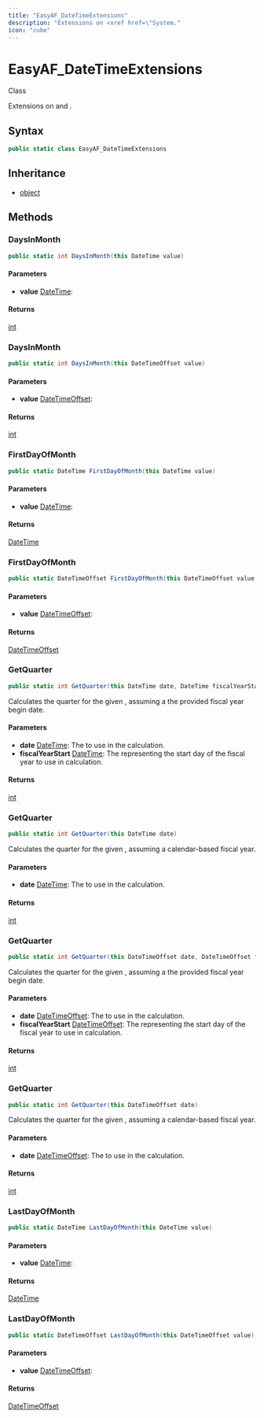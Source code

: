 ```yaml
---
title: "EasyAF_DateTimeExtensions"
description: "Extensions on <xref href=\"System."
icon: "cube"
---
```


# EasyAF_DateTimeExtensions

<Badge variant="outline">Class</Badge>

Extensions on <xref href="System.DateTime" data-throw-if-not-resolved="false"></xref> and <xref href="System.DateTimeOffset" data-throw-if-not-resolved="false"></xref>.

## Syntax

```csharp
public static class EasyAF_DateTimeExtensions
```

## Inheritance

- [object](https://learn.microsoft.com/dotnet/api/system.object)

## Methods

### DaysInMonth

```csharp
public static int DaysInMonth(this DateTime value)
```

#### Parameters

- **value** [DateTime](https://learn.microsoft.com/dotnet/api/system.datetime): 

#### Returns

[int](https://learn.microsoft.com/dotnet/api/system.int32)

### DaysInMonth

```csharp
public static int DaysInMonth(this DateTimeOffset value)
```

#### Parameters

- **value** [DateTimeOffset](https://learn.microsoft.com/dotnet/api/system.datetimeoffset): 

#### Returns

[int](https://learn.microsoft.com/dotnet/api/system.int32)

### FirstDayOfMonth

```csharp
public static DateTime FirstDayOfMonth(this DateTime value)
```

#### Parameters

- **value** [DateTime](https://learn.microsoft.com/dotnet/api/system.datetime): 

#### Returns

[DateTime](https://learn.microsoft.com/dotnet/api/system.datetime)

### FirstDayOfMonth

```csharp
public static DateTimeOffset FirstDayOfMonth(this DateTimeOffset value)
```

#### Parameters

- **value** [DateTimeOffset](https://learn.microsoft.com/dotnet/api/system.datetimeoffset): 

#### Returns

[DateTimeOffset](https://learn.microsoft.com/dotnet/api/system.datetimeoffset)

### GetQuarter

```csharp
public static int GetQuarter(this DateTime date, DateTime fiscalYearStart)
```

Calculates the quarter for the given <xref href="System.DateTime" data-throw-if-not-resolved="false"></xref>, assuming a the provided fiscal year begin date.

#### Parameters

- **date** [DateTime](https://learn.microsoft.com/dotnet/api/system.datetime): The <xref href="System.DateTime" data-throw-if-not-resolved="false"></xref> to use in the calculation.
- **fiscalYearStart** [DateTime](https://learn.microsoft.com/dotnet/api/system.datetime): The <xref href="System.DateTime" data-throw-if-not-resolved="false"></xref> representing the start day of the fiscal year to use in calculation.

#### Returns

[int](https://learn.microsoft.com/dotnet/api/system.int32)

### GetQuarter

```csharp
public static int GetQuarter(this DateTime date)
```

Calculates the quarter for the given <xref href="System.DateTime" data-throw-if-not-resolved="false"></xref>, assuming a calendar-based fiscal year.

#### Parameters

- **date** [DateTime](https://learn.microsoft.com/dotnet/api/system.datetime): The <xref href="System.DateTime" data-throw-if-not-resolved="false"></xref> to use in the calculation.

#### Returns

[int](https://learn.microsoft.com/dotnet/api/system.int32)

### GetQuarter

```csharp
public static int GetQuarter(this DateTimeOffset date, DateTimeOffset fiscalYearStart)
```

Calculates the quarter for the given <xref href="System.DateTimeOffset" data-throw-if-not-resolved="false"></xref>, assuming a the provided fiscal year begin date.

#### Parameters

- **date** [DateTimeOffset](https://learn.microsoft.com/dotnet/api/system.datetimeoffset): The <xref href="System.DateTimeOffset" data-throw-if-not-resolved="false"></xref> to use in the calculation.
- **fiscalYearStart** [DateTimeOffset](https://learn.microsoft.com/dotnet/api/system.datetimeoffset): The <xref href="System.DateTime" data-throw-if-not-resolved="false"></xref> representing the start day of the fiscal year to use in calculation.

#### Returns

[int](https://learn.microsoft.com/dotnet/api/system.int32)

### GetQuarter

```csharp
public static int GetQuarter(this DateTimeOffset date)
```

Calculates the quarter for the given <xref href="System.DateTimeOffset" data-throw-if-not-resolved="false"></xref>, assuming a calendar-based fiscal year.

#### Parameters

- **date** [DateTimeOffset](https://learn.microsoft.com/dotnet/api/system.datetimeoffset): The <xref href="System.DateTimeOffset" data-throw-if-not-resolved="false"></xref> to use in the calculation.

#### Returns

[int](https://learn.microsoft.com/dotnet/api/system.int32)

### LastDayOfMonth

```csharp
public static DateTime LastDayOfMonth(this DateTime value)
```

#### Parameters

- **value** [DateTime](https://learn.microsoft.com/dotnet/api/system.datetime): 

#### Returns

[DateTime](https://learn.microsoft.com/dotnet/api/system.datetime)

### LastDayOfMonth

```csharp
public static DateTimeOffset LastDayOfMonth(this DateTimeOffset value)
```

#### Parameters

- **value** [DateTimeOffset](https://learn.microsoft.com/dotnet/api/system.datetimeoffset): 

#### Returns

[DateTimeOffset](https://learn.microsoft.com/dotnet/api/system.datetimeoffset)


